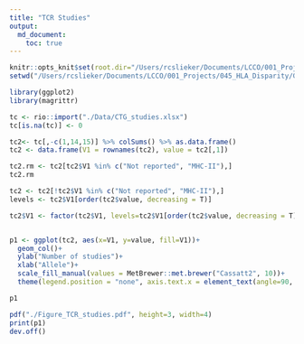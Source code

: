 ```yaml
---
title: "TCR Studies"
output: 
  md_document:
    toc: true
---
```


```r
knitr::opts_knit$set(root.dir="/Users/rcslieker/Documents/LCCO/001_Projects/045_HLA_Disparity/GitExport/")
setwd("/Users/rcslieker/Documents/LCCO/001_Projects/045_HLA_Disparity/GitExport")
```

```r
library(ggplot2)
library(magrittr)
```

```r
tc <- rio::import("./Data/CTG_studies.xlsx")
tc[is.na(tc)] <- 0

tc2<- tc[,-c(1,14,15)] %>% colSums() %>% as.data.frame()
tc2 <- data.frame(V1 = rownames(tc2), value = tc2[,1])

tc2.rm <- tc2[tc2$V1 %in% c("Not reported", "MHC-II"),]
tc2.rm

tc2 <- tc2[!tc2$V1 %in% c("Not reported", "MHC-II"),]
levels <- tc2$V1[order(tc2$value, decreasing = T)]

tc2$V1 <- factor(tc2$V1, levels=tc2$V1[order(tc2$value, decreasing = T)])


p1 <- ggplot(tc2, aes(x=V1, y=value, fill=V1))+
  geom_col()+
  ylab("Number of studies")+
  xlab("Allele")+
  scale_fill_manual(values = MetBrewer::met.brewer("Cassatt2", 10))+
  theme(legend.position = "none", axis.text.x = element_text(angle=90, vjust=.3, hjust=1))

p1

pdf("./Figure_TCR_studies.pdf", height=3, width=4)
print(p1)
dev.off()
```


